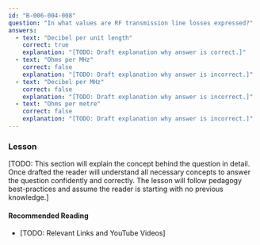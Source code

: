 ```yaml
---
id: "B-006-004-008"
question: "In what values are RF transmission line losses expressed?"
answers:
  - text: "Decibel per unit length"
    correct: true
    explanation: "[TODO: Draft explanation why answer is correct.]"
  - text: "Ohms per MHz"
    correct: false
    explanation: "[TODO: Draft explanation why answer is incorrect.]"
  - text: "Decibel per MHz"
    correct: false
    explanation: "[TODO: Draft explanation why answer is incorrect.]"
  - text: "Ohms per metre"
    correct: false
    explanation: "[TODO: Draft explanation why answer is incorrect.]"
---
```


### Lesson

[TODO: This section will explain the concept behind the question in detail. Once drafted the reader will understand all necessary concepts to answer the question confidently and correctly. The lesson will follow pedagogy best-practices and assume the reader is starting with no previous knowledge.]

#### Recommended Reading

- [TODO: Relevant Links and YouTube Videos]
